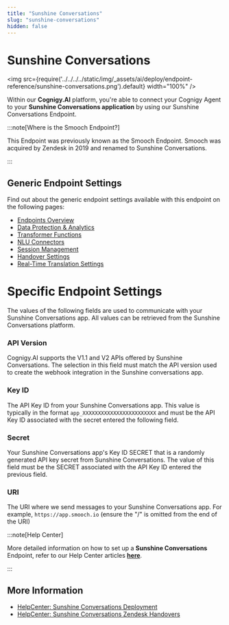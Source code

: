 ```yaml
---
title: "Sunshine Conversations" 
slug: "sunshine-conversations" 
hidden: false 
---
```



# Sunshine Conversations

<img src={require('../../../../static/img/_assets/ai/deploy/endpoint-reference/sunshine-conversations.png').default} width="100%" />

<HandoverProviderDeprecation />

Within our **Cognigy.AI** platform, you're able to connect your Cognigy Agent to your **Sunshine Conversations application** by using our Sunshine Conversations Endpoint.

:::note[Where is the Smooch Endpoint?]

  This Endpoint was previously known as the Smooch Endpoint. Smooch was acquired by Zendesk in 2019 and renamed to Sunshine Conversations.

:::

## Generic Endpoint Settings

Find out about the generic endpoint settings available with this endpoint on the following pages:

- [Endpoints Overview](../endpoints/overview.mdx) 
- [Data Protection & Analytics](../endpoints/data-protection-and-analytics.mdx)
- [Transformer Functions](../endpoints/transformers/transformers.mdx) 
- [NLU Connectors](../../empower/nlu/external/nlu-connectors.mdx)
- [Session Management](../endpoints/session-management.mdx)
- [Handover Settings](../endpoints/handover-settings.mdx)
- [Real-Time Translation Settings](../endpoints/real-time-translation-settings.mdx)

<InjectAndNotify />

# Specific Endpoint Settings

The values of the following fields are used to communicate with your Sunshine Conversations app. All values can be retrieved from the Sunshine Conversations platform.

### API Version

Cognigy.AI supports the V1.1 and V2 APIs offered by Sunshine Conversations. The selection in this field must match the API version used to create the webhook integration in the Sunshine conversations app.

### Key ID

The API Key ID from your Sunshine Conversations app. This value is typically in the format `app_XXXXXXXXXXXXXXXXXXXXXXXX` and must be the API Key ID associated with the secret entered the following field.

### Secret

Your Sunshine Conversations app's Key ID SECRET that is a randomly generated API key secret from Sunshine Conversations. The value of this field must be the SECRET associated with the API Key ID entered the previous field.

### URI

The URI where we send messages to your Sunshine Conversations app. For example, `https://app.smooch.io` (ensure the "/" is omitted from the end of the URI)

:::note[Help Center]

  More detailed information on how to set up a **Sunshine Conversations** Endpoint, refer to our Help Center articles [**here**](https://support.cognigy.com/hc/en-us/articles/360016307699).

:::

## More Information

- [HelpCenter: Sunshine Conversations Deployment](https://support.cognigy.com/hc/en-us/articles/360016307699-Sunshine-Conversations-Deploy-an-Endpoint)
- [HelpCenter: Sunshine Conversations Zendesk Handovers](https://support.cognigy.com/hc/en-us/articles/360016224599-Sunshine-Conversations-Zendesk-Handovers)